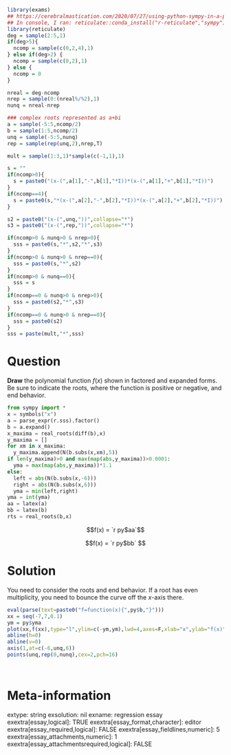 ```r
library(exams)
## https://cerebralmastication.com/2020/07/27/using-python-sympy-in-a-python-code-chunk-in-rmarkdown/
## In console, I ran: reticulate::conda_install("r-reticulate","sympy")
library(reticulate)
deg = sample(2:5,1)
if(deg>5){
  ncomp = sample(c(0,2,4),1)
} else if(deg>2) {
  ncomp = sample(c(0,2),1)
} else {
  ncomp = 0
}

nreal = deg-ncomp
nrep = sample(0:(nreal%/%2),1)
nunq = nreal-nrep

### complex roots represented as a+bi
a = sample(-5:5,ncomp/2)
b = sample(1:5,ncomp/2)
unq = sample(-5:5,nunq)
rep = sample(rep(unq,2),nrep,T)

mult = sample(1:3,1)*sample(c(-1,1),1)

s = ""
if(ncomp>0){
  s = paste0("(x-(",a[1],"-",b[1],"*I))*(x-(",a[1],"+",b[1],"*I))")
}
if(ncomp==4){
  s = paste0(s,"*(x-(",a[2],"-",b[2],"*I))*(x-(",a[2],"+",b[2],"*I))")
}

s2 = paste0("(x-(",unq,"))",collapse="*")
s3 = paste0("(x-(",rep,"))",collapse="*")

if(ncomp>0 & nunq>0 & nrep>0){
  sss = paste0(s,"*",s2,"*",s3)
}
if(ncomp>0 & nunq>0 & nrep==0){
  sss = paste0(s,"*",s2)
}
if(ncomp>0 & nunq==0){
  sss = s
}
if(ncomp==0 & nunq>0 & nrep>0){
  sss = paste0(s2,"*",s3)
}
if(ncomp==0 & nunq>0 & nrep==0){
  sss = paste0(s2)
}
sss = paste(mult,"*",sss)
```


Question
========

**Draw** the polynomial function $f(x)$ shown in factored and expanded forms. Be sure to indicate the roots, where the function is positive or negative, and end behavior.


```python
from sympy import *
x = symbols("x")
a = parse_expr(r.sss).factor()
b = a.expand()
x_maxima = real_roots(diff(b),x)
y_maxima = []
for xm in x_maxima:
  y_maxima.append(N(b.subs(x,xm),5))
if len(y_maxima)>0 and max(map(abs,y_maxima))>0.0001:
  yma = max(map(abs,y_maxima))*1.1
else:
  left = abs(N(b.subs(x,-6)))
  right = abs(N(b.subs(x,6)))
  yma = min(left,right)
yma = int(yma)
aa = latex(a)
bb = latex(b)
rts = real_roots(b,x)
```

$$f(x) = `r py$aa`$$

$$f(x) = `r py$bb` $$


Solution
========

You need to consider the roots and end behavior. If a root has even multiplicity, you need to bounce the curve off the $x$-axis there.

```r
eval(parse(text=paste0("f=function(x){",py$b,"}")))
xx = seq(-7,7,0.1)
ym = py$yma
plot(xx,f(xx),type="l",ylim=c(-ym,ym),lwd=4,axes=F,xlab="x",ylab="f(x)",xlim=c(-6.5,6.5))
abline(h=0)
abline(v=0)
axis(1,at=c(-6,unq,6))
points(unq,rep(0,nunq),cex=2,pch=16)
```
\


Meta-information
============
extype: string
exsolution: nil
exname: regression essay
exextra[essay,logical]: TRUE
exextra[essay_format,character]: editor
exextra[essay_required,logical]: FALSE
exextra[essay_fieldlines,numeric]: 5
exextra[essay_attachments,numeric]: 1
exextra[essay_attachmentsrequired,logical]: FALSE
